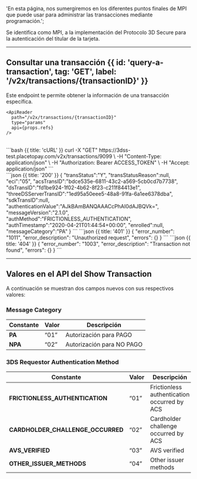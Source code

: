 <MissingTranslationBanner />

  'En esta página, nos sumergiremos en los diferentes puntos finales de MPI que puede usar para administrar las transacciones mediante programación.';


Se identifica como MPI, a la implementación del Protocolo 3D Secure para la autenticación del titular de la tarjeta.

---
## Consultar una transacción {{ id: 'query-a-transaction', tag: 'GET', label: '/v2x/transactions/{transactionID}' }}

<Row>
  <Col>
    Este endpoint te permite obtener la información de una transacción específica.

    <ApiReader
      path="/v2x/transactions/{transactionID}"
      type="params"
      api={props.refs}
    />
  </Col>
</Row>

<br />

<Row>
  <Col>
    <ApiReader
      path="/v2x/transactions/{transactionID}"
      method="get"
      api={props.refs}
    />

  </Col>
  <Col sticky>
    <CodeGroup title="Solicitud" tag="GET" label="/v2x/transactions/{transactionID}">
    ```bash {{ title: 'cURL' }}
    curl -X "GET" https://3dss-test.placetopay.com/v2x/transactions/9099 \
      -H "Content-Type: application/json" \
      -H "Authorization: Bearer ACCESS_TOKEN" \
      -H "Accept: application/json"
    ```
    </CodeGroup>
  </Col>
</Row>

<Row>
  <Col>
    <ApiReader
      path="/v2x/transactions/{transactionID}"
      method="get"
      type="response"
      api={props.refs}
    />
  </Col>

  <Col sticky>
    <br />
    <CodeGroup title="Respuesta">
    ```json {{ title: '200' }}
    {
       "transStatus":"Y",
       "transStatusReason":null,
       "eci":"05",
       "acsTransID":"bdce535e-6811-43c2-a569-5cb0cd7b7738",
       "dsTransID":"fd1be924-1f02-4b62-8f23-c211f84413e1",
       "threeDSServerTransID":"1ed95a50eee5-48a8-91fa-6a1ee6378dba",
       "sdkTransID":null,
       "authenticationValue":"AJkBAmBANQAAACcPhAI0dAJBQVk=",
       "messageVersion":"2.1.0",
       "authMethod":"FRICTIONLESS_AUTHENTICATION",
       "authTimestamp":"2020-04-21T01:44:54+00:00",
       "enrolled":null,
       "messageCategory":"PA"
    }
    ```
    ```json {{ title: '401' }}
    {
      "error_number": "1011",
      "error_description": "Unauthorized request",
      "errors": {}
    }
    ```
    ```json {{ title: '404' }}
    {
      "error_number": "1003",
      "error_description": "Transaction not found",
      "errors": {}
    }
    ```
    </CodeGroup>
  </Col>
</Row>

---


## Valores en el API del Show Transaction

A continuación se muestran dos campos nuevos con sus respectivos valores:

### Message Category

| Constante                | Valor   | Descripción                                         |
|--------------------------|---------|-----------------------------------------------------|
| **PA**                   | “01”    | Autorización para PAGO                             |
| **NPA**                  | “02”    | Autorización para NO PAGO                          |

### 3DS Requestor Authentication Method

| Constante                             | Valor   | Descripción                                             |
|---------------------------------------|---------|---------------------------------------------------------|
| **FRICTIONLESS_AUTHENTICATION**      | “01”    | Frictionless authentication occurred by ACS           |
| **CARDHOLDER_CHALLENGE_OCCURRED**     | “02”    | Cardholder challenge occurred by ACS                  |
| **AVS_VERIFIED**                      | “03”    | AVS verified                                           |
| **OTHER_ISSUER_METHODS**             | “04”    | Other issuer methods                                  |

